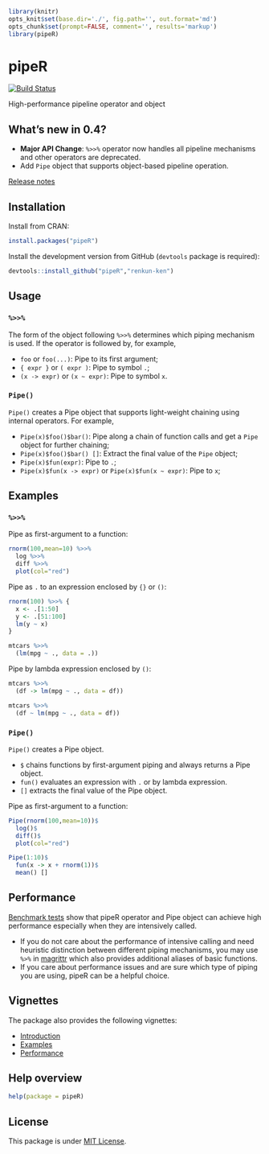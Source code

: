 ```r
library(knitr)
opts_knit$set(base.dir='./', fig.path='', out.format='md')
opts_chunk$set(prompt=FALSE, comment='', results='markup')
library(pipeR)
```

# pipeR

[![Build Status](https://travis-ci.org/renkun-ken/pipeR.png?branch=master)](https://travis-ci.org/renkun-ken/pipeR)

High-performance pipeline operator and object

## What's new in 0.4?

- **Major API Change**: `%>>%` operator now handles all pipeline mechanisms and other operators are deprecated.
- Add `Pipe` object that supports object-based pipeline operation.

[Release notes](https://github.com/renkun-ken/pipeR/releases)

## Installation

Install from CRAN:

```r
install.packages("pipeR")
```

Install the development version from GitHub (`devtools` package is required):

```r
devtools::install_github("pipeR","renkun-ken")
```

## Usage

### `%>>%`

The form of the object following `%>>%` determines which piping mechanism is used. If the operator is followed by, for example, 

- `foo` or `foo(...)`: Pipe to its first argument;
- `{ expr }` or `( expr )`: Pipe to symbol `.`;
- `(x -> expr)` or `(x ~ expr)`: Pipe to symbol `x`.

### `Pipe()`

`Pipe()` creates a Pipe object that supports light-weight chaining using internal operators. For example,

- `Pipe(x)$foo()$bar()`: Pipe along a chain of function calls and get a `Pipe` object for further chaining;
- `Pipe(x)$foo()$bar() []`: Extract the final value of the `Pipe` object;
- `Pipe(x)$fun(expr)`: Pipe to `.`;
- `Pipe(x)$fun(x -> expr)` or `Pipe(x)$fun(x ~ expr)`: Pipe to `x`;

## Examples

### `%>>%`

Pipe as first-argument to a function:

```r
rnorm(100,mean=10) %>>%
  log %>>%
  diff %>>%
  plot(col="red")
```

Pipe as `.` to an expression enclosed by `{}` or `()`:

```r
rnorm(100) %>>% {
  x <- .[1:50]
  y <- .[51:100]
  lm(y ~ x)
}
```

```r
mtcars %>>%
  (lm(mpg ~ ., data = .))
```

Pipe by lambda expression enclosed by `()`:

```r
mtcars %>>%
  (df -> lm(mpg ~ ., data = df))

mtcars %>>%
  (df ~ lm(mpg ~ ., data = df))
```

### `Pipe()`

`Pipe()` creates a Pipe object. 

- `$` chains functions by first-argument piping and always returns a Pipe object.
- `fun()` evaluates an expression with `.` or by lambda expression.
- `[]` extracts the final value of the Pipe object.

Pipe as first-argument to a function:

```r
Pipe(rnorm(100,mean=10))$
  log()$
  diff()$
  plot(col="red")
```

```r
Pipe(1:10)$
  fun(x -> x + rnorm(1))$
  mean() []
```

## Performance

[Benchmark tests](http://cran.r-project.org/web/packages/pipeR/vignettes/Performance.html) show that pipeR operator and Pipe object can achieve high performance especially when they are intensively called.

- If you do not care about the performance of intensive calling and need heuristic distinction between different piping mechanisms, you may use `%>%` in [magrittr](https://github.com/smbache/magrittr) which also provides additional aliases of basic functions. 
- If you care about performance issues and are sure which type of piping you are using, pipeR can be a helpful choice.

## Vignettes

The package also provides the following vignettes:

- [Introduction](http://cran.r-project.org/web/packages/pipeR/vignettes/Introduction.html)
- [Examples](http://cran.r-project.org/web/packages/pipeR/vignettes/Examples.html)
- [Performance](http://cran.r-project.org/web/packages/pipeR/vignettes/Performance.html)


## Help overview

```r
help(package = pipeR)
```

## License

This package is under [MIT License](http://opensource.org/licenses/MIT).
